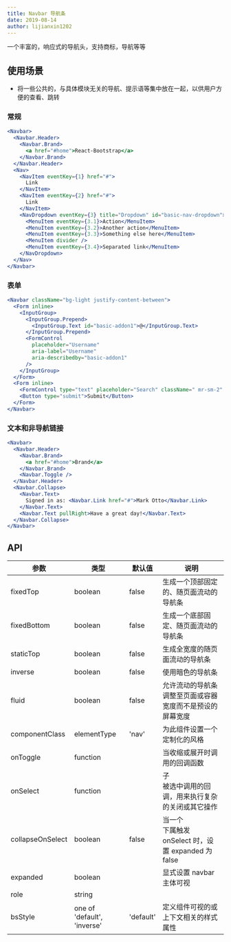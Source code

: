 ```yaml
---
title: Navbar 导航条
date: 2019-08-14
author: lijianxin1202
---
```


一个丰富的，响应式的导航头，支持商标，导航等等

## 使用场景

- 将一些公共的，与具体模块无关的导航、提示语等集中放在一起，以供用户方便的查看、跳转

### 常规

```jsx
<Navbar>
  <Navbar.Header>
    <Navbar.Brand>
      <a href="#home">React-Bootstrap</a>
    </Navbar.Brand>
  </Navbar.Header>
  <Nav>
    <NavItem eventKey={1} href="#">
      Link
    </NavItem>
    <NavItem eventKey={2} href="#">
      Link
    </NavItem>
    <NavDropdown eventKey={3} title="Dropdown" id="basic-nav-dropdown">
      <MenuItem eventKey={3.1}>Action</MenuItem>
      <MenuItem eventKey={3.2}>Another action</MenuItem>
      <MenuItem eventKey={3.3}>Something else here</MenuItem>
      <MenuItem divider />
      <MenuItem eventKey={3.4}>Separated link</MenuItem>
    </NavDropdown>
  </Nav>
</Navbar>
```

### 表单

```jsx
<Navbar className="bg-light justify-content-between">
  <Form inline>
    <InputGroup>
      <InputGroup.Prepend>
        <InputGroup.Text id="basic-addon1">@</InputGroup.Text>
      </InputGroup.Prepend>
      <FormControl
        placeholder="Username"
        aria-label="Username"
        aria-describedby="basic-addon1"
      />
    </InputGroup>
  </Form>
  <Form inline>
    <FormControl type="text" placeholder="Search" className=" mr-sm-2" />
    <Button type="submit">Submit</Button>
  </Form>
</Navbar>
```

### 文本和非导航链接

```jsx
<Navbar>
  <Navbar.Header>
    <Navbar.Brand>
      <a href="#home">Brand</a>
    </Navbar.Brand>
    <Navbar.Toggle />
  </Navbar.Header>
  <Navbar.Collapse>
    <Navbar.Text>
      Signed in as: <Navbar.Link href="#">Mark Otto</Navbar.Link>
    </Navbar.Text>
    <Navbar.Text pullRight>Have a great day!</Navbar.Text>
  </Navbar.Collapse>
</Navbar>
```

## API

| 参数    | 类型                      | 默认值 | 说明     |
| ------- | ------------------------- | ------ | -------- |
| fixedTop  | boolean | false | 生成一个顶部固定的、随页面流动的导航条 |
| fixedBottom | boolean | false | 生成一个底部固定、随页面流动的导航条 |
| staticTop | boolean | false | 生成全宽度的随页面流动的导航条 |
| inverse | boolean | false | 使用暗色的导航条 |
| fluid | boolean | false | 允许流动的导航条调整至页面或容器宽度而不是预设的屏幕宽度 |
| componentClass| elementType | 'nav' | 为此组件设置一个定制化的风格 |
| onToggle | function | | 当收缩或展开时调用的回调函数 |
| onSelect | function | | 子 <Nav> 被选中调用的回调，用来执行复杂的关闭或其它操作 |
| collapseOnSelect | boolean | false | 当一个 <Nav> 下属触发 onSelect 时，设置 expanded 为 false
| expanded | boolean | | 显式设置 navbar 主体可视 |
| role | string | | |
| bsStyle | one of 'default', 'inverse' | 'default' | 定义组件可视的或上下文相关的样式属性 |

